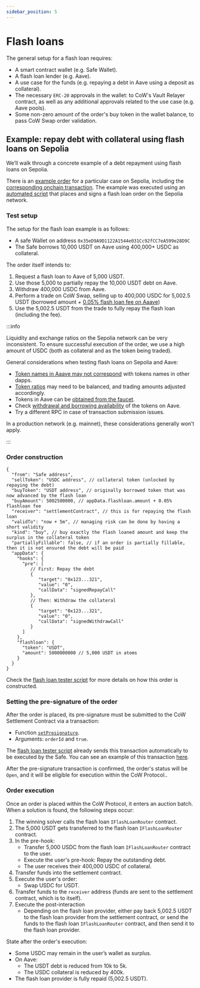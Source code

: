 ```yaml
---
sidebar_position: 5
---
```


# Flash loans

The general setup for a flash loan requires:
* A smart contract wallet (e.g. Safe Wallet).
* A flash loan lender (e.g. Aave).
* A use case for the funds (e.g. repaying a debt in Aave using a deposit as collateral).
* The necessary `ERC-20` approvals in the wallet: to CoW's Vault Relayer contract, as well as any additional approvals related to the use case (e.g. Aave pools).
* Some non-zero amount of the order's buy token in the wallet balance, to pass CoW Swap order validation.

## Example: repay debt with collateral using flash loans on Sepolia

We’ll walk through a concrete example of a debt repayment using flash loans on Sepolia.

There is an [example order](https://explorer.cow.fi/sepolia/orders/0x86ff28a37bf70c549edfe753d899d44307b1b4c3ae943c6f5bdfe271942fd4f135ed9a9d1122a1544e031cc92fcc7ea599e28d9c67dc66ab) for a particular case on Sepolia, including the [corresponding onchain transaction](https://sepolia.etherscan.io/tx/0x6f4fc9b450e08dab0ab2d935e7c7dcade9e44e330e484657e5b1fadb6c6e8851).
The example was executed using an [automated script](https://github.com/mrnaveira/cow-flashloan-tester) that places and signs a flash loan order on the Sepolia network.

### Test setup
The setup for the flash loan example is as follows:
* A safe Wallet on address `0x35eD9A9D1122A1544e031Cc92fCC7eA599e28D9C`
* The Safe borrows 10,000 USDT on Aave using 400,000+ USDC as collateral.

The order itself intends to:
1. Request a flash loan to Aave of 5,000 USDT.
2. Use those 5,000 to partially repay the 10,000 USDT debt on Aave.
3. Withdraw 400,000 USDC from Aave.
4. Perform a trade on CoW Swap, selling up to 400,000 USDC for 5,002.5 USDT (borrowed amount + [0.05% flash loan fee on Aaave](https://aave.com/docs/concepts/flash-loans))
2. Use the 5,002.5 USDT from the trade to fully repay the flash loan (including the fee).

:::info

Liquidity and exchange ratios on the Sepolia network can be very inconsistent. To ensure successful execution of the order, we use a high amount of USDC (both as collateral and as the token being traded).

General considerations when testing flash loans on Sepolia and Aave:
- [Token names in Aaave may not correspond](https://github.com/mrnaveira/cow-flashloan-tester?tab=readme-ov-file#2-select-aave-tokens) with tokens names in other dapps.
- [Token ratios](https://github.com/mrnaveira/cow-flashloan-tester?tab=readme-ov-file#4-determine-token-amounts-needed-to-trade-and-deposit) may need to be balanced, and trading amounts adjusted accordingly.
- Tokens in Aave can be [obtained from the faucet](https://github.com/mrnaveira/cow-flashloan-tester?tab=readme-ov-file#5-get-tokens-from-the-faucet).
- Check [withdrawal and borrowing availability](https://github.com/mrnaveira/cow-flashloan-tester?tab=readme-ov-file#7-check-aaves-withdrawalborrow-availability) of the tokens on Aave.
- Try a different RPC in case of transaction submission issues.

In a production network (e.g. mainnet), these considerations generally won’t apply.

:::

### Order construction

```json5
{
  "from": "Safe address",
  "sellToken": "USDC address", // collateral token (unlocked by repaying the debt)
  "buyToken": "USDT address", // originally borrowed token that was now advanced by the flash loan
  "buyAmount": 5002500000, // appData.flashloan.amount + 0.05% flashloan fee
  "receiver": "settlementContract", // this is for repaying the flash loan
  "validTo": "now + 5m", // managing risk can be done by having a short validity
  "kind": "buy", // buy exactly the flash loaned amount and keep the surplus in the collateral token
  "partiallyFillable": false, // if an order is partially fillable, then it is not ensured the debt will be paid
  "appData": {
    "hooks": {
      "pre": [
         // First: Repay the debt
         {
            "target": "0x123...321",
            "value": "0",
            "callData": "signedRepayCall"
         },
         // Then: Withdraw the collateral
         {
            "target": "0x123...321",
            "value": "0",
            "callData": "signedWithdrawCall"
         }
      ]
    },
    "flashloan": {
      "token": "USDT",
      "amount": 5000000000 // 5,000 USDT in atoms
    }
  }
}
```

Check the [flash loan tester script](https://github.com/mrnaveira/cow-flashloan-tester) for more details on how this order is constructed.

### Setting the pre-signature of the order

After the order is placed, its pre-signature must be submitted to the CoW Settlement Contract via a transaction:
* Function [`setPresignature`](https://docs.cow.fi/cow-protocol/reference/contracts/core/settlement#setpresignature).
* Arguments: `orderId` and `true`.

The [flash loan tester script](https://github.com/mrnaveira/cow-flashloan-tester) already sends this transaction automatically to be executed by the Safe. You can see an example of this transaction [here](https://sepolia.etherscan.io/tx/0x2de6e4cfcf61942f73e2db254a6b917fc52ec95da4d296f5a998be4c1b910c94).

After the pre-signature transaction is confirmed, the order's status will be `Open`, and it will be eligible for execution within the CoW Protocol..

### Order execution

Once an order is placed within the CoW Protocol, it enters an auction batch. When a solution is found, the following steps occur:

1. The winning solver calls the flash loan `IFlashLoanRouter` contract.
2. The 5,000 USDT gets transferred to the flash loan `IFlashLoanRouter` contract.
3. In the pre-hook:
    - Transfer 5,000 USDC from the flash loan `IFlashLoanRouter` contract to the user.
    - Execute the user's pre-hook: Repay the outstanding debt.
    - The user receives their 400,000 USDC of collateral.
4. Transfer funds into the settlement contract.
5. Execute the user's order:
    - Swap USDC for USDT.
6. Transfer funds to the `receiver` address (funds are sent to the settlement contract, which is to itself).
7. Execute the post-interaction
    - Depending on the flash loan provider, either pay back 5,002.5 USDT to the flash loan provider from the settlement contract, or send the funds to the flash loan `IFlashLoanRouter` contract, and then send it to the flash loan provider.

State after the order's execution:
- Some USDC may remain in the user’s wallet as surplus.
- On Aave: 
    - The USDT debt is reduced from 10k to 5k.
    - The USDC collateral is reduced by 400k.
- The flash loan provider is fully repaid (5,002.5 USDT).